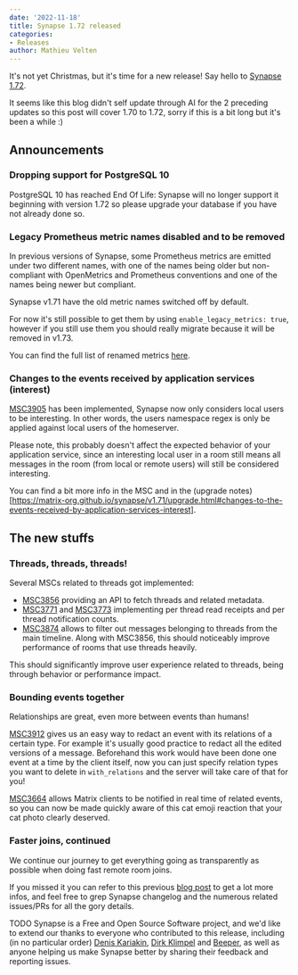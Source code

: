 ```yaml
---
date: '2022-11-18'
title: Synapse 1.72 released
categories:
- Releases
author: Mathieu Velten
---
```


It's not yet Christmas, but it's time for a new release! Say hello to [Synapse 1.72](https://github.com/matrix-org/synapse/releases/tag/v1.72.0).

It seems like this blog didn't self update through AI for the 2 preceding updates so this post will cover 1.70 to 1.72, sorry if this is a bit long but it's been a while :)

## Announcements

### Dropping support for PostgreSQL 10

PostgreSQL 10 has reached End Of Life: Synapse will no longer support it beginning with version 1.72 so please upgrade your database if you have not already done so.

### Legacy Prometheus metric names disabled and to be removed

In previous versions of Synapse, some Prometheus metrics are emitted under two different names, with one of the names being older but non-compliant with OpenMetrics and Prometheus conventions and one of the names being newer but compliant.

Synapse v1.71 have the old metric names switched off by default.

For now it's still possible to get them by using `enable_legacy_metrics: true`, however if you still use them you should really migrate because it will be removed in v1.73.

You can find the full list of renamed metrics [here](https://matrix-org.github.io/synapse/v1.69/metrics-howto.html#renaming-of-metrics--deprecation-of-old-names-in-12).

### Changes to the events received by application services (interest)

[MSC3905](https://github.com/matrix-org/matrix-spec-proposals/blob/main/proposals/3905-appservice-only-interested-in-local-users.md) has been implemented, Synapse now only considers local users to be interesting. In other words, the users namespace regex is only be applied against local users of the homeserver.

Please note, this probably doesn't affect the expected behavior of your application service, since an interesting local user in a room still means all messages in the room (from local or remote users) will still be considered interesting.

You can find a bit more info in the MSC and in the (upgrade notes)[https://matrix-org.github.io/synapse/v1.71/upgrade.html#changes-to-the-events-received-by-application-services-interest].

## The new stuffs

### Threads, threads, threads!

Several MSCs related to threads got implemented:
- [MSC3856](https://github.com/matrix-org/matrix-spec-proposals/blob/main/proposals/3856-threads-list-api.md) providing an API to fetch threads and related metadata.
- [MSC3771](https://github.com/matrix-org/matrix-spec-proposals/blob/main/proposals/3771-read-receipts-for-threads.md) and [MSC3773](https://github.com/matrix-org/matrix-spec-proposals/blob/main/proposals/3773-notifications-for-threads.md) implementing per thread read receipts and per thread notification counts.
- [MSC3874](https://github.com/matrix-org/matrix-spec-proposals/blob/justjanne/messages-endpoint-threads-filter/proposals/3874-messages-endpoint-threads-filter.md) allows to filter out messages belonging to threads from the main timeline. Along with MSC3856, this should noticeably improve performance of rooms that use threads heavily.

This should significantly improve user experience related to threads, being through behavior or performance impact.

### Bounding events together

Relationships are great, even more between events than humans!

[MSC3912](https://github.com/matrix-org/matrix-spec-proposals/blob/babolivier/relation_redaction/proposals/3912-relation-based-redaction.md) gives us an easy way to redact an event with its relations of a certain type.
For example it's usually good practice to redact all the edited versions of a message. Beforehand this work would have been done one event at a time by the client itself, now you can just specify relation types you want to delete in `with_relations` and the server will take care of that for you!

[MSC3664](https://github.com/deepbluev7/matrix-doc/blob/notifications-for-relations/proposals/3664-notifications-for-relations.md) allows Matrix clients to be notified in real time of related events, so you can now be made quickly aware of this cat emoji reaction that your cat photo clearly deserved.

### Faster joins, continued

We continue our journey to get everything going as transparently as possible when doing fast remote room joins.

If you missed it you can refer to this previous [blog post](https://matrix.org/blog/2022/10/18/testing-faster-remote-room-joins) to get a lot more infos,
and feel free to grep Synapse changelog and the numerous related issues/PRs for all the gory details.

TODO Synapse is a Free and Open Source Software project, and we'd like to extend our
thanks to everyone who contributed to this release, including (in no particular
order) [Denis Kariakin](https://github.com/dakariakin), [Dirk
Klimpel](https://github.com/dklimpel) and [Beeper](https://www.beeper.com/), as
well as anyone helping us make Synapse better by sharing their feedback and
reporting issues.

